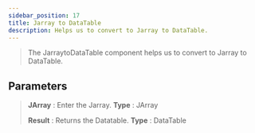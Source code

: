 ```yaml
---
sidebar_position: 17
title: Jarray to DataTable
description: Helps us to convert to Jarray to DataTable.
---
```


> The  JarraytoDataTable component helps us to convert to Jarray to DataTable.

## Parameters

> **JArray** : Enter the Jarray. **Type** : JArray
>
> **Result** :  Returns the Datatable. **Type** : DataTable
